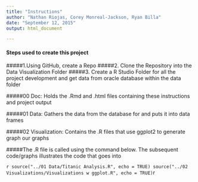 ```yaml
---
title: "Instructions"
author: "Nathan Riojas, Corey Monreal-Jackson, Ryan Billa"
date: "September 12, 2015"
output: html_document

---
```



#### Steps used to create this project
#####1.Using GitHub, create a Repo
#####2. Clone the Repository into the Data Visualization Folder
#####3. Create a R Studio Folder for all the project development and get data from oracle database within the data folder

#####00 Doc: Holds the .Rmd and .html files containing these instructions and project output

#####01 Data: Gathers the data from the database for and puts it into data frames

#####02 Visualization: Contains the .R files that use ggplot2 to generate graph our graphs

#####The .R file is called using the command below. The subsequent code/graphs illustrates the code that goes into


```r
source("../01 Data/Titanic Analysis.R", echo = TRUE)
source("../02 Visualizations/Visualizations w ggplot.R", echo = TRUE)
```r

